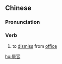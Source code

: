 {{also|罢官}}
==Chinese==
{{zh-forms|s=罢官}}

===Pronunciation===
{{zh-pron
|m=bàguān
|c=baa6 gun1
|mn=pā-koaⁿ
|cat=v
}}

===Verb===
{{zh-verb}}

# to [[dismiss]] from [[office]]

[[hu:罷官]]